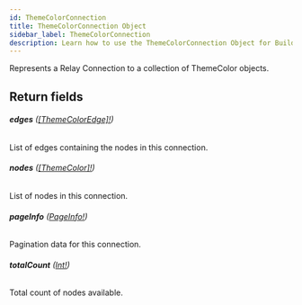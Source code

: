 ```yaml
---
id: ThemeColorConnection
title: ThemeColorConnection Object
sidebar_label: ThemeColorConnection
description: Learn how to use the ThemeColorConnection Object for Builder's API.
---
```


Represents a Relay Connection to a collection of ThemeColor objects.

## Return fields

###### <b>edges</b> ([[ThemeColorEdge]!](/self-managed/composer/builder/api/schema/object/ThemeColorEdge.mdx))

List of edges containing the nodes in this connection.

###### <b>nodes</b> ([[ThemeColor]!](/self-managed/composer/builder/api/schema/object/ThemeColor.mdx))

List of nodes in this connection.

###### <b>pageInfo</b> ([PageInfo!](/self-managed/composer/builder/api/schema/object/PageInfo.mdx))

Pagination data for this connection.

###### <b>totalCount</b> ([Int!](/self-managed/composer/builder/api/schema/scalar/Int.mdx))

Total count of nodes available.
